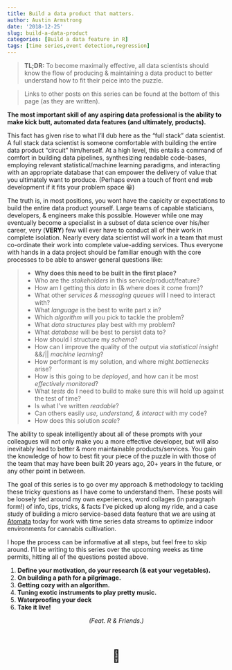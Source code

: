 ```yaml
---
title: Build a data product that matters.
author: Austin Armstrong
date: '2018-12-25'
slug: build-a-data-product
categories: [Build a data feature in R]
tags: [time series,event detection,regression]
---
```


> **TL;DR:** To become maximally effective, all data scientists should know the flow of producing & maintaining a data product to better understand how to fit their peice into the puzzle.  

> Links to other posts on this series can be found at the bottom of this page (as they are written).  

**The most important skill of any aspiring data professional is the ability to make kick butt, automated data features (and ultimately, products).**  

This fact has given rise to what I'll dub here as the "full stack" data scientist. A full stack data scientist is someone comfortable with building the entire data product "circuit" him/herself. At a high level, this entails a command of comfort in building data pipelines, synthesizing readable code-bases, employing relevant statistical/machine learning paradigms, and interacting with an appropriate database that can empower the delivery of value that you ultimately want to produce. (Perhaps even a touch of front end web development if it fits your problem space 😀)

The truth is, in most positions, you wont have the capicity or expectations to build the entire data product yourself. Large teams of capable staticians, developers, & engineers make this possible. However while one may eventually become a specialist in a subset of data science over his/her career, very (**VERY**) few will ever have to conduct all of their work in complete isolation. Nearly every data scientist will work in a team that must co-ordinate their work into complete value-adding services. Thus everyone with hands in a data project should be familiar enough with the core processes to be able to answer general questions like:  

>- **Why does this need to be built in the first place?**  
 - Who are the *stakeholders* in this service/product/feature?
 - How am I getting this *data* in (& where does it come from)?  
 - What other *services & messaging queues* will I need to interact with?    
 - What *language* is the best to write part x in?  
 - Which *algorithm* will you pick to tackle the problem?  
 - What *data structures* play best with my problem?  
 - What *database* will be best to persist data to?  
 - How should I structure my *schema*?  
 - How can I improve the quality of the output via *statistical insight* &&/|| *machine learning*?  
 - How performant is my solution, and where might *bottlenecks* arise?  
 - How is this going to be *deployed*, and how can it be most *effectively monitored*?  
 - What *tests* do I need to build to make sure this will hold up against the test of time?  
 - Is what I've written *readable*?  
 - Can others easily *use, understand, & interact* with my code?  
 - How does this solution *scale*?  

The ability to speak intelligently about all of these prompts with your colleagues will not only make you a more effective developer, but will also inevitably lead to better & more maintainable products/services. You gain the knowledge of how to best fit your piece of the puzzle in with those of the team that may have been built 20 years ago, 20+ years in the future, or any other point in between.  

The goal of this series is to go over my approach & methodology to tackling these tricky questions as I have come to understand them. These posts will be loosely tied around my own experiences, word collages (in paragraph form!) of info, tips, tricks, & facts I've picked up along my ride, and a case study of building a micro service-based data feature that we are using at [Atomata](https://growatomata.com) today for work with time series data streams to optimize indoor environments for cannabis cultivation.  

I hope the process can be informative at all steps, but feel free to skip around. I'll be writing to this series over the upcoming weeks as time permits, hitting all of the questions posted above.  

1. **Define your motivation, do your research (& eat your vegetables).**  
2. **On building a path for a pilgrimage.**  
3. **Getting cozy with an algorithm.**  
4. **Tuning exotic instruments to play pretty music.**  
5. **Waterproofing your deck**
6. **Take it live!**

<center>*(Feat. R & Friends.)*</center>  
<center></br><h1>🖖</h1></center>